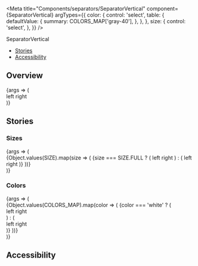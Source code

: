 
<Meta
  title="Components/separators/SeparatorVertical"
  component={SeparatorVertical}
  argTypes={{
    color: {
      control: 'select',
      table: {
        defaultValue: {
          summary: COLORS_MAP['gray-40'],
        },
      },
    },
    size: {
      control: 'select',
    },
  }}
/>

<PageHeader>SeparatorVertical</PageHeader>

- [Stories](#stories)
- [Accessibility](#accessibility)

## Overview

<Canvas>
  <Story name="Default">
    {args => (
      <div>
        left
        <SeparatorVertical {...args} />
        right
      </div>
    )}
  </Story>
</Canvas>

<ArgsTable story="Default" />

## Stories

### Sizes

<Canvas>
  <Story name="Sizes">
    {args => (
      <div>
        {Object.values(SIZE).map(size => (
          <StoryVariant label={`size - ${size}`} key={size}>
            {size === SIZE.FULL ? (
              <StoryVariantBorderBox height={200}>
                <Flex alignItems="center" fullHeight>
                  left
                  <SeparatorVertical {...args} size={size} />
                  right
                </Flex>
              </StoryVariantBorderBox>
            ) : (
              <Flex alignItems="center" fullHeight>
                left
                <SeparatorVertical {...args} size={size} />
                right
              </Flex>
            )}
          </StoryVariant>
        ))}
      </div>
    )}
  </Story>
</Canvas>

### Colors

<Canvas>
  <Story name="Colors">
    {args => (
      <div>
        {Object.values(COLORS_MAP).map(color => (
          <StoryVariant label={`color - ${color}`} key={color}>
            {color === 'white' ? (
              <div className="sg-story-variant-dark-box">
                <Flex alignItems="center">
                  <Text color="text-white" size="small">
                    left
                  </Text>
                  <SeparatorVertical {...args} color={color} />
                  <Text color="text-white" size="small">
                    right
                  </Text>
                </Flex>
              </div>
            ) : (
              <div>
                <Flex alignItems="center">
                  <Text size="small">left</Text>
                  <SeparatorVertical {...args} color={color} />
                  <Text size="small">right</Text>
                </Flex>
              </div>
            )}
          </StoryVariant>
        ))}
      </div>
    )}
  </Story>
</Canvas>

## Accessibility

<SeparatorsA11y />
